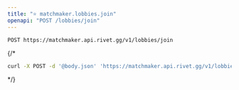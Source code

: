 ```yaml
---
title: "⭐️ matchmaker.lobbies.join"
openapi: "POST /lobbies/join"
---
```


```
POST https://matchmaker.api.rivet.gg/v1/lobbies/join
```


{/*<RequestExample>
```bash curl
curl -X POST -d '@body.json' 'https://matchmaker.api.rivet.gg/v1/lobbies/join'
```
</RequestExample>*/}
